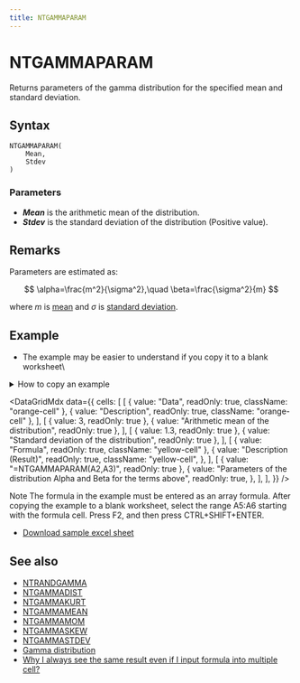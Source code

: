 ```yaml
---
title: NTGAMMAPARAM
---
```



# NTGAMMAPARAM

Returns parameters of the gamma distribution for the specified mean and standard deviation.

## Syntax

```excel
NTGAMMAPARAM(
    Mean,
    Stdev
)
```

### Parameters

- **_Mean_** is the arithmetic mean of the distribution.
- **_Stdev_** is the standard deviation of the distribution (Positive value).

## Remarks

Parameters are estimated as:

$$
\alpha=\frac{m^2}{\sigma^2},\quad \beta=\frac{\sigma^2}{m}
$$

where $m$ is [mean](https://www.ntrand.com/glossary/#local_mean) and $\sigma$ is [standard deviation](https://www.ntrand.com/glossary/#local_standard_deviation).

## Example

- The example may be easier to understand if you copy it to a blank worksheet\

<details>
  <summary>How to copy an example</summary>

1.  Create a blank workbook or worksheet.
2.  Select the example in the Help topic.

    **Note**  Do not select the row or column headers.

    ![Selecting an example from Help](./../../assets/functions/HowToCopy.png)

    Selecting an example from Help

3.  Press CTRL+C.
4.  In the worksheet, select cell A1, and press CTRL+V.
5.  To switch between viewing the results and viewing the formulas that return the results, press CTRL+` (grave accent), or on the **Tools** menu, point to **Formula Auditing**, and then click **Formula Auditing Mode**.

</details>

<DataGridMdx
  data={{
    cells: [
      [
        { value: "Data", readOnly: true, className: "orange-cell" },
        { value: "Description", readOnly: true, className: "orange-cell" },
      ],
      [
        { value: 3, readOnly: true },
        { value: "Arithmetic mean of the distribution", readOnly: true },
      ],
      [
        { value: 1.3, readOnly: true },
        { value: "Standard deviation of the distribution", readOnly: true },
      ],
      [
        { value: "Formula", readOnly: true, className: "yellow-cell" },
        {
          value: "Description (Result)",
          readOnly: true,
          className: "yellow-cell",
        },
      ],
      [
        { value: "=NTGAMMAPARAM(A2,A3)", readOnly: true },
        {
          value:
            "Parameters of the distribution Alpha and Beta for the terms above",
          readOnly: true,
        },
      ],
    ],
  }}
/>

Note The formula in the example must be entered as an array formula. After copying the example to a blank worksheet, select the range A5:A6 starting with the formula cell. Press F2, and then press CTRL+SHIFT+ENTER.

- [Download sample excel sheet](https://www.ntrand.com/files/NtRand2.zip)

## See also

- [NTRANDGAMMA](https://www.ntrand.com/ntrandgamma/)
- [NTGAMMADIST](https://www.ntrand.com/ntgammadist/)
- [NTGAMMAKURT](https://www.ntrand.com/ntgammakurt/)
- [NTGAMMAMEAN](https://www.ntrand.com/ntgammamean/)
- [NTGAMMAMOM](https://www.ntrand.com/ntgammamom/)
- [NTGAMMASKEW](https://www.ntrand.com/ntgammaskew/)
- [NTGAMMASTDEV](https://www.ntrand.com/ntgammastdev/)
- [Gamma distribution](https://www.ntrand.com/gamma-distribution/)
- [Why I always see the same result even if I input formula into multiple cell?](https://www.ntrand.com/faq/#local_CtrlShiftEnter)
